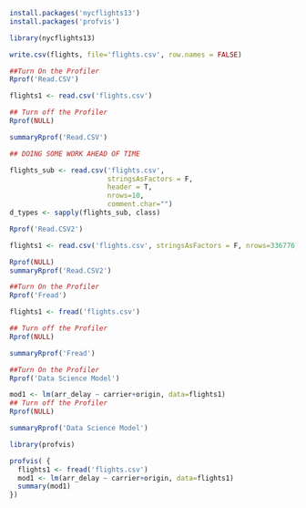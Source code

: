 ```{r}
install.packages('nycflights13')
install.packages('profvis')
```

```{r}
library(nycflights13)

write.csv(flights, file='flights.csv', row.names = FALSE)

##Turn On the Profiler
Rprof('Read.CSV')

flights1 <- read.csv('flights.csv')

## Turn off the Profiler
Rprof(NULL)

summaryRprof('Read.CSV')
```

```{r}

## DOING SOME WORK AHEAD OF TIME

flights_sub <- read.csv('flights.csv',
                        stringsAsFactors = F,
                        header = T,
                        nrows=10,
                        comment.char="")
d_types <- sapply(flights_sub, class)

Rprof('Read.CSV2')

flights1 <- read.csv('flights.csv', stringsAsFactors = F, nrows=336776, comment.char="", colClasses=d_types)

Rprof(NULL)
summaryRprof('Read.CSV2')
```

```{r}
##Turn On the Profiler
Rprof('Fread')

flights1 <- fread('flights.csv')

## Turn off the Profiler
Rprof(NULL)

summaryRprof('Fread')
```

```{r}
##Turn On the Profiler
Rprof('Data Science Model')

mod1 <- lm(arr_delay ~ carrier+origin, data=flights1)
## Turn off the Profiler
Rprof(NULL)

summaryRprof('Data Science Model')
```

```{r}
library(profvis)

profvis( {
  flights1 <- fread('flights.csv')
  mod1 <- lm(arr_delay ~ carrier+origin, data=flights1)
  summary(mod1)
})
```